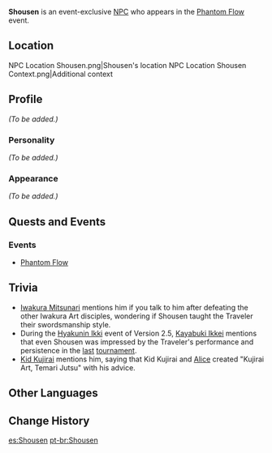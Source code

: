 {{Meta
<!-- Remove this template after adding the missing info -->
|missing_NPC_profile  = yes
}}
{{Character Infobox
|type             = Event NPC
|image            = NPC Shousen.png
|region           = Inazuma
|title            = Shinryuu Master
}}
'''Shousen''' is an event-exclusive [[NPC]] who appears in the [[Phantom Flow]] event.

==Location==
<gallery hideaddbutton="true" captionalign="center">
NPC Location Shousen.png|Shousen's location
NPC Location Shousen Context.png|Additional context
</gallery>

==Profile==
<!-- detailed story/lore information goes here -->
''(To be added.)''

===Personality===
''(To be added.)''

===Appearance===
''(To be added.)''

==Quests and Events==
===Events===
*[[Phantom Flow]]

==Trivia==
*[[Iwakura Mitsunari]] mentions him if you talk to him after defeating the other Iwakura Art disciples, wondering if Shousen taught the Traveler their swordsmanship style.
*During the [[Hyakunin Ikki/2022-03-18|Hyakunin Ikki]] event of Version 2.5, [[Kayabuki Ikkei]] mentions that even Shousen was impressed by the Traveler's performance and persistence in the [[Hyakunin Ikki/2021-09-02|last]] [[Hyakunin Ikki|tournament]].
*[[Kid Kujirai]] mentions him, saying that Kid Kujirai and [[Alice]] created "Kujirai Art, Temari Jutsu" with his advice.

==Other Languages==
{{Other Languages|default_hidden = 1
|en      = Shousen
|zhs     = 涉川
|zhs_rm  = Shèchuān
|zht     = 涉川
|zht_rm  = Shèchuān
|ja      = 渋川
|ja_rm   = Shousen
|ko      = 시부카와
|ko_rm   = Sibukawa
|es      = Shousen
|fr      = Shousen
|ru      = Сёсэн
|th      = Shousen
|vi      = Shousen
|de      = Shousen
|id      = Shousen
|pt      = Shousen
}}

==Change History==
{{Change History|2.0}}

[[es:Shousen]]
[[pt-br:Shousen]]